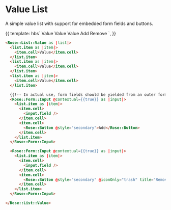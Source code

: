 
<Meta title="Rose|List|Value" component="List/Value" />

# Value List

A simple value list with support for embedded form fields and buttons.

<Preview>
  <Story name="Basic Value List" height="17rem">{{
    template: hbs`
    <Rose::List::Value as |list|>
      <list.item as |item|>
        <item.cell>Value</item.cell>
      </list.item>
      <list.item as |item|>
        <item.cell>Value</item.cell>
      </list.item>
      <list.item as |item|>
        <item.cell>Value</item.cell>
      </list.item>
      <Rose::Form::Input @contextual={{true}} as |input|>
        <list.item as |item|>
          <item.cell>
            <input.field />
          </item.cell>
          <item.cell>
            <Rose::Button @style="secondary">Add</Rose::Button>
          </item.cell>
        </list.item>
      </Rose::Form::Input>
      <Rose::Form::Input @contextual={{true}} as |input|>
        <list.item as |item|>
          <item.cell>
            <input.field />
          </item.cell>
          <item.cell>
            <Rose::Button @style="secondary" @iconOnly="trash" title="Remove">Remove</Rose::Button>
          </item.cell>
        </list.item>
      </Rose::Form::Input>
    </Rose::List::Value>
    `,
  }}</Story>
</Preview>

```html
<Rose::List::Value as |list|>
  <list.item as |item|>
    <item.cell>Value</item.cell>
  </list.item>
  <list.item as |item|>
    <item.cell>Value</item.cell>
  </list.item>
  <list.item as |item|>
    <item.cell>Value</item.cell>
  </list.item>

  {{!-- In actual use, form fields should be yielded from an outer form component --}}
  <Rose::Form::Input @contextual={{true}} as |input|>
    <list.item as |item|>
      <item.cell>
        <input.field />
      </item.cell>
      <item.cell>
        <Rose::Button @style="secondary">Add</Rose::Button>
      </item.cell>
    </list.item>
  </Rose::Form::Input>

  <Rose::Form::Input @contextual={{true}} as |input|>
    <list.item as |item|>
      <item.cell>
        <input.field />
      </item.cell>
      <item.cell>
        <Rose::Button @style="secondary" @iconOnly="trash" title="Remove">Remove</Rose::Button>
      </item.cell>
    </list.item>
  </Rose::Form::Input>

</Rose::List::Value>
```
